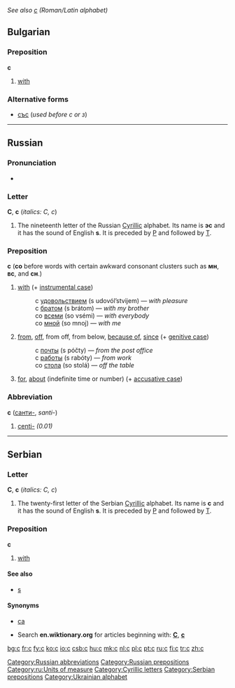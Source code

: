 ''See also [[c]] (Roman/Latin alphabet)''
==Bulgarian==

===Preposition===
'''с'''

# [[with]]

===Alternative forms===
* [[със]] (''used before с or з'')

----

==Russian==

===Pronunciation===
* {{IPA|[s]}}

===Letter===
'''С''', '''с''' (''italics: С, с'')

# The nineteenth letter of the Russian [[Cyrillic]] alphabet. Its name is '''эс''' {{IPAchar|(ɛs)}} and it has the sound of English '''s'''. It is preceded by [[р|Р]] and followed by [[т|Т]].

===Preposition===
'''с''' ('''со''' before words with certain awkward consonant clusters such as '''мн''', '''вс''', and '''сн'''.)

# [[with]] (+ [[instrumental case]])
#: с [[удовольствие|удовольствием]] (s udovól’stvijem) — ''with pleasure''
#: с [[брат|братом]] (s brátom) — ''with my brother''
#: со [[весь|всеми]] (so vsémi) — ''with everybody''
#: со [[я|мной]] (so mnoj) — ''with me''
# [[from]], [[off]], from off, from below, [[because of]], [[since]] (+ [[genitive case]])
#: с [[почта|почты]] (s póčty) — ''from the post office''
#: с [[работа|работы]] (s rabóty) — ''from work''
#: со [[стол|стола]] (so stolá) — ''off the table''
# [[for]], [[about]] (indefinite time or number) (+ [[accusative case]])

===Abbreviation===
'''с''' ([[санти-]], ''santi-'')

# [[centi-]] ''(0.01)''

----

==Serbian==

===Letter===
'''С''', '''с''' (''italics: С, с'')

# The twenty-first letter of the Serbian [[Cyrillic]] alphabet. Its name is '''с''' and it has the sound of English '''s'''. It is preceded by [[р|Р]] and followed by [[т|Т]].

===Preposition===
'''с'''

# [[with]]

====See also====
* [[s#Serbian|s]]

====Synonyms====
* [[са#Serbian|са]]

* Search '''en.wiktionary.org''' for articles beginning with: '''[http://en.wiktionary.org/w/index.php?title=Special%3AAllpages&from=%D0%A1&namespace=0 С]''', '''[http://en.wiktionary.org/w/index.php?title=Special%3AAllpages&from=%D1%81&namespace=0 с]'''

[[Category:Russian abbreviations]]
[[Category:Russian prepositions]]
[[Category:ru:Units of measure]]
[[Category:Cyrillic letters]]
[[Category:Serbian prepositions]]
[[Category:Ukrainian alphabet]]

[[bg:с]]
[[fr:с]]
[[fy:с]]
[[ko:с]]
[[io:с]]
[[csb:с]]
[[hu:с]]
[[mk:с]]
[[nl:с]]
[[pl:с]]
[[pt:с]]
[[ru:с]]
[[fi:с]]
[[tr:с]]
[[zh:с]]